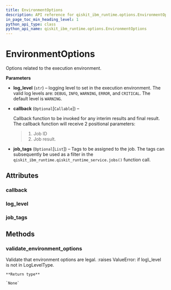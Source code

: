 ```yaml
---
title: EnvironmentOptions
description: API reference for qiskit_ibm_runtime.options.EnvironmentOptions
in_page_toc_min_heading_level: 1
python_api_type: class
python_api_name: qiskit_ibm_runtime.options.EnvironmentOptions
---
```


# EnvironmentOptions

<Class id="qiskit_ibm_runtime.options.EnvironmentOptions" isDedicatedPage={true} github="https://github.com/qiskit/qiskit-ibm-runtime/tree/stable/0.17/qiskit_ibm_runtime/options/environment_options.py" signature="EnvironmentOptions(log_level='WARNING', callback=None, job_tags=<factory>)">
  Options related to the execution environment.

  **Parameters**

  *   **log\_level** (`str`) – logging level to set in the execution environment. The valid log levels are: `DEBUG`, `INFO`, `WARNING`, `ERROR`, and `CRITICAL`. The default level is `WARNING`.

  *   **callback** (`Optional`\[`Callable`]) –

      Callback function to be invoked for any interim results and final result. The callback function will receive 2 positional parameters:

      > 1.  Job ID
      > 2.  Job result.

  *   **job\_tags** (`Optional`\[`List`]) – Tags to be assigned to the job. The tags can subsequently be used as a filter in the `qiskit_ibm_runtime.qiskit_runtime_service.jobs()` function call.

  ## Attributes

  ### callback

  <Attribute id="qiskit_ibm_runtime.options.EnvironmentOptions.callback" name="callback" attributeTypeHint="Callable | None" attributeValue="= None" />

  ### log\_level

  <Attribute id="qiskit_ibm_runtime.options.EnvironmentOptions.log_level" name="log_level" attributeTypeHint="str" attributeValue="= 'WARNING'" />

  ### job\_tags

  <Attribute id="qiskit_ibm_runtime.options.EnvironmentOptions.job_tags" name="job_tags" attributeTypeHint="List | None" />

  ## Methods

  ### validate\_environment\_options

  <Function id="qiskit_ibm_runtime.options.EnvironmentOptions.validate_environment_options" name="validate_environment_options" signature="static validate_environment_options(environment_options)">
    Validate that environment options are legal. :raises ValueError: if log\_level is not in LogLevelType.

    **Return type**

    `None`
  </Function>
</Class>

